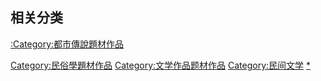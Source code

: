 ==相关分类==
[[:Category:都市傳說題材作品|:Category:都市傳說題材作品]]
[[Category:民俗學題材作品|Category:民俗學題材作品]]
[[Category:文学作品题材作品‎|Category:文学作品题材作品‎]]
[[Category:民间文学|Category:民间文学]]
[[Category:童話|*]]